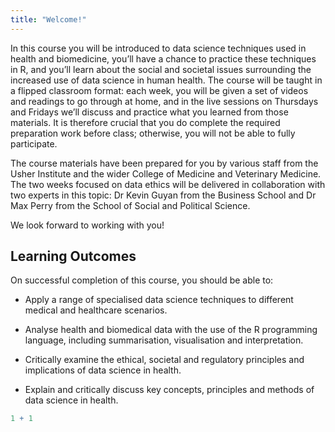 ```yaml
---
title: "Welcome!"
---
```


In this course you will be introduced to data science techniques used in health and biomedicine, you'll have a chance to practice these techniques in R, and you'll learn about the social and societal issues surrounding the increased use of data science in human health. The course will be taught in a flipped classroom format: each week, you will be given a set of videos and readings to go through at home, and in the live sessions on Thursdays and Fridays we'll discuss and practice what you learned from those materials. It is therefore crucial that you do complete the required preparation work before class; otherwise, you will not be able to fully participate.

The course materials have been prepared for you by various staff from the Usher Institute and the wider College of Medicine and Veterinary Medicine. The two weeks focused on data ethics will be delivered in collaboration with two experts in this topic: Dr Kevin Guyan from the Business School and Dr Max Perry from the School of Social and Political Science.

We look forward to working with you!

## Learning Outcomes

On successful completion of this course, you should be able to:

-   Apply a range of specialised data science techniques to different medical and healthcare scenarios.

-   Analyse health and biomedical data with the use of the R programming language, including summarisation, visualisation and interpretation.

-   Critically examine the ethical, societal and regulatory principles and implications of data science in health.

-   Explain and critically discuss key concepts, principles and methods of data science in health.

```r
1 + 1
```
